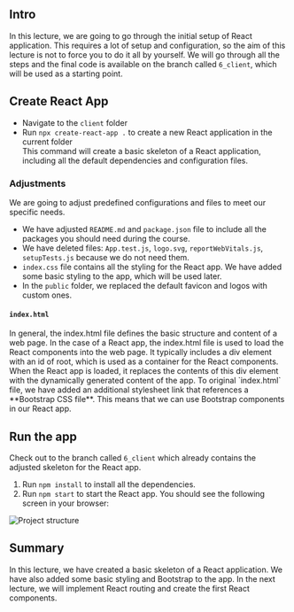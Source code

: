 
## Intro
In this lecture, we are going to go through the initial setup of React application. This requires a lot of setup and configuration, so the aim of this lecture is not to force you to do it all by yourself. We will go through all the steps and the final code is available on the branch called `6_client`, which will be used as a starting point.

## Create React App
* Navigate to the `client` folder
* Run `npx create-react-app .` to create a new React application in the current folder <br />
    This command will create a basic skeleton of a React application, including all the default dependencies and configuration files.
### Adjustments
We are going to adjust predefined configurations and files to meet our specific needs.
* We have adjusted `README.md` and `package.json` file to include all the packages you should need during the course.
* We have deleted files: `App.test.js`, `logo.svg`, `reportWebVitals.js`, `setupTests.js` because we do not need them.
* `index.css` file contains all the styling for the React app. We have added some basic styling to the app, which will be used later.
* In the `public` folder, we replaced the default favicon and logos with custom ones.
#### `index.html`
<Callout type="info" emoji="ℹ️">
In general, the index.html file defines the basic structure and content of a web page. In the case of a React app, the index.html file is used to load the React components into the web page. It typically includes a div element with an id of root, which is used as a container for the React components. When the React app is loaded, it replaces the contents of this div element with the dynamically generated content of the app. 
</Callout>
To original `index.html` file, we have added an additional stylesheet link that references a **Bootstrap CSS file**. This means that we can use Bootstrap components in our React app.

## Run the app
Check out to the branch called `6_client` which already contains the adjusted skeleton for the React app.
1. Run `npm install` to install all the dependencies.
2. Run `npm start` to start the React app. You should see the following screen in your browser:
<Image src="/webApp/react_app.png" alt="Project structure" width={1000} height={300}/>

## Summary
In this lecture, we have created a basic skeleton of a React application. We have also added some basic styling and Bootstrap to the app. In the next lecture, we will implement React routing and create the first React components.